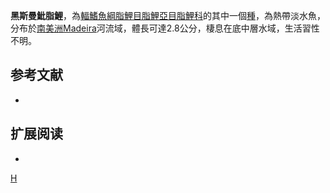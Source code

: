 {{Speciesbox 
| taxon = Hyphessobrycon hasemani
| status = NE
| status_system = IUCN3.1
| authority =  [[Fowler|Fowler]], 1913
| synonyms = 
}}
'''黑斯曼魮脂鯉'''，為[[輻鰭魚綱|輻鰭魚綱]][[脂鯉目|脂鯉目]][[脂鯉亞目|脂鯉亞目]][[脂鯉科|脂鯉科]]的其中一個[[種|種]]，為熱帶淡水魚，分布於[[南美洲|南美洲]]Madeira河流域，體長可達2.8公分，棲息在底中層水域，生活習性不明。
==参考文献==
{{refbegin}}
*{{FishBase_species|genus=Hyphessobrycon|species=hasemani|year=2013|month=12}}
{{refend}}

== 扩展阅读 ==
{{refbegin}}
*{{wikispecies-inline|Hyphessobrycon hasemani|黑斯曼魮脂鯉}}
{{refend}}
{{Taxonbar|from=Q5545599}}

[[Category:魮脂鯉屬|H]]


{{魚類小作品}}